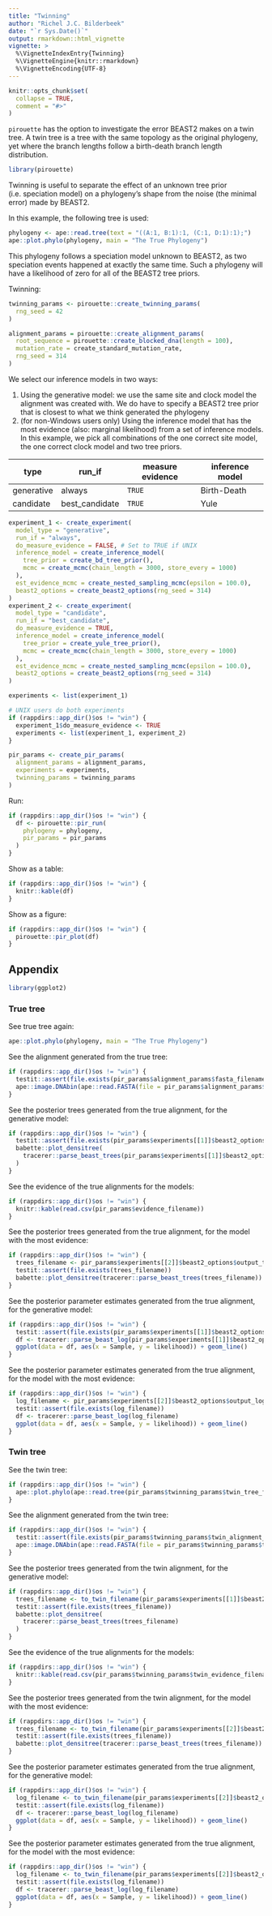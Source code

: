 ```yaml
---
title: "Twinning"
author: "Richel J.C. Bilderbeek"
date: "`r Sys.Date()`"
output: rmarkdown::html_vignette
vignette: >
  %\VignetteIndexEntry{Twinning}
  %\VignetteEngine{knitr::rmarkdown}
  %\VignetteEncoding{UTF-8}
---
```


```r
knitr::opts_chunk$set(
  collapse = TRUE,
  comment = "#>"
)
```

`pirouette` has the option to investigate the error BEAST2 makes
on a twin tree. A twin tree is a tree with the same topology as the
original phylogeny, yet where the branch lengths follow a birth-death
branch length distribution.

```r
library(pirouette)
```

Twinning is useful to separate the effect of an unknown tree 
prior (i.e. speciation model) on a phylogeny's shape from the 
noise (the minimal error) made by BEAST2.

In this example, the following tree is used:

```r
phylogeny <- ape::read.tree(text = "((A:1, B:1):1, (C:1, D:1):1);")
ape::plot.phylo(phylogeny, main = "The True Phylogeny")
```

This phylogeny follows a speciation model unknown to BEAST2, as two
speciation events happened at exactly the same time. Such a phylogeny
will have a likelihood of zero for all of the BEAST2 tree priors.

Twinning:

```r
twinning_params <- pirouette::create_twinning_params(
  rng_seed = 42
)
```

```r
alignment_params = pirouette::create_alignment_params(
  root_sequence = pirouette::create_blocked_dna(length = 100),
  mutation_rate = create_standard_mutation_rate,
  rng_seed = 314
)
```

We select our inference models in two ways:

  1. Using the generative model: we use the same site and clock model
     the alignment was created with. We do have to specify a BEAST2
     tree prior that is closest to what we think generated the phylogeny
  2. (for non-Windows users only) Using the inference model that
     has the most evidence (also: marginal likelihood) from a set of inference
     models. In this example, we pick all combinations of the one
     correct site model, the one correct clock model and two tree
     priors.

type       | run_if         | measure evidence | inference model
-----------|----------------|------------------|----------------
generative | always         |`TRUE`            |Birth-Death       
candidate  | best_candidate |`TRUE`            |Yule

```r
experiment_1 <- create_experiment(
  model_type = "generative",
  run_if = "always",
  do_measure_evidence = FALSE, # Set to TRUE if UNIX 
  inference_model = create_inference_model(
    tree_prior = create_bd_tree_prior(),
    mcmc = create_mcmc(chain_length = 3000, store_every = 1000)
  ),
  est_evidence_mcmc = create_nested_sampling_mcmc(epsilon = 100.0),
  beast2_options = create_beast2_options(rng_seed = 314)
)
experiment_2 <- create_experiment(
  model_type = "candidate",
  run_if = "best_candidate",
  do_measure_evidence = TRUE,
  inference_model = create_inference_model(
    tree_prior = create_yule_tree_prior(),
    mcmc = create_mcmc(chain_length = 3000, store_every = 1000)
  ),
  est_evidence_mcmc = create_nested_sampling_mcmc(epsilon = 100.0),
  beast2_options = create_beast2_options(rng_seed = 314)
)

experiments <- list(experiment_1)

# UNIX users do both experiments
if (rappdirs::app_dir()$os != "win") {
  experiment_1$do_measure_evidence <- TRUE
  experiments <- list(experiment_1, experiment_2)
}

pir_params <- create_pir_params(
  alignment_params = alignment_params,
  experiments = experiments,
  twinning_params = twinning_params
)
```

Run:

```r
if (rappdirs::app_dir()$os != "win") {
  df <- pirouette::pir_run(
    phylogeny = phylogeny,
    pir_params = pir_params
  )
}
```

Show as a table:

```r
if (rappdirs::app_dir()$os != "win") {
  knitr::kable(df)
}
```

Show as a figure:

```r
if (rappdirs::app_dir()$os != "win") {
  pirouette::pir_plot(df)
}
```

## Appendix

```r
library(ggplot2)
```

### True tree

See true tree again:

```r
ape::plot.phylo(phylogeny, main = "The True Phylogeny")
```

See the alignment generated from the true tree:

```r
if (rappdirs::app_dir()$os != "win") {
  testit::assert(file.exists(pir_params$alignment_params$fasta_filename))
  ape::image.DNAbin(ape::read.FASTA(file = pir_params$alignment_params$fasta_filename))
}
```

See the posterior trees generated from the true alignment, for the generative model:

```r
if (rappdirs::app_dir()$os != "win") {
  testit::assert(file.exists(pir_params$experiments[[1]]$beast2_options$output_trees_filenames))
  babette::plot_densitree(
    tracerer::parse_beast_trees(pir_params$experiments[[1]]$beast2_options$output_trees_filenames)
  )
}
```

See the evidence of the true alignments for the models:

```r
if (rappdirs::app_dir()$os != "win") {
  knitr::kable(read.csv(pir_params$evidence_filename))
}
```

See the posterior trees generated from the true alignment, for the model with the most evidence:

```r
if (rappdirs::app_dir()$os != "win") {
  trees_filename <- pir_params$experiments[[2]]$beast2_options$output_trees_filenames
  testit::assert(file.exists(trees_filename))
  babette::plot_densitree(tracerer::parse_beast_trees(trees_filename))
}
```

See the posterior parameter estimates generated from the true alignment, for the generative model:

```r
if (rappdirs::app_dir()$os != "win") {
  testit::assert(file.exists(pir_params$experiments[[1]]$beast2_options$output_log_filename))
  df <- tracerer::parse_beast_log(pir_params$experiments[[1]]$beast2_options$output_log_filename)
  ggplot(data = df, aes(x = Sample, y = likelihood)) + geom_line()
}
```

See the posterior parameter estimates generated from the true alignment, for the model with the most evidence:

```r
if (rappdirs::app_dir()$os != "win") {
  log_filename <- pir_params$experiments[[2]]$beast2_options$output_log_filename
  testit::assert(file.exists(log_filename))
  df <- tracerer::parse_beast_log(log_filename)
  ggplot(data = df, aes(x = Sample, y = likelihood)) + geom_line()
}
```

### Twin tree

See the twin tree:

```r
if (rappdirs::app_dir()$os != "win") {
  ape::plot.phylo(ape::read.tree(pir_params$twinning_params$twin_tree_filename), main = "The Twin Tree")
}
```

See the alignment generated from the twin tree:

```r
if (rappdirs::app_dir()$os != "win") {
  testit::assert(file.exists(pir_params$twinning_params$twin_alignment_filename))
  ape::image.DNAbin(ape::read.FASTA(file = pir_params$twinning_params$twin_alignment_filename))
}
```

See the posterior trees generated from the twin alignment, for the generative model:

```r
if (rappdirs::app_dir()$os != "win") {
  trees_filename <- to_twin_filename(pir_params$experiments[[1]]$beast2_options$output_trees_filenames)
  testit::assert(file.exists(trees_filename))
  babette::plot_densitree(
    tracerer::parse_beast_trees(trees_filename)
  )
}
```

See the evidence of the true alignments for the models:

```r
if (rappdirs::app_dir()$os != "win") {
  knitr::kable(read.csv(pir_params$twinning_params$twin_evidence_filename))
}
```
See the posterior trees generated from the twin alignment, for the model with the most evidence:

```r
if (rappdirs::app_dir()$os != "win") {
  trees_filename <- to_twin_filename(pir_params$experiments[[2]]$beast2_options$output_trees_filenames)
  testit::assert(file.exists(trees_filename))
  babette::plot_densitree(tracerer::parse_beast_trees(trees_filename))
}
```

See the posterior parameter estimates generated from the true alignment, for the generative model:

```r
if (rappdirs::app_dir()$os != "win") {
  log_filename <- to_twin_filename(pir_params$experiments[[2]]$beast2_options$output_log_filename)
  testit::assert(file.exists(log_filename))
  df <- tracerer::parse_beast_log(log_filename)
  ggplot(data = df, aes(x = Sample, y = likelihood)) + geom_line()
}

```

See the posterior parameter estimates generated from the true alignment, for the model with the most evidence:

```r
if (rappdirs::app_dir()$os != "win") {
  log_filename <- to_twin_filename(pir_params$experiments[[2]]$beast2_options$output_log_filename)
  testit::assert(file.exists(log_filename))
  df <- tracerer::parse_beast_log(log_filename)
  ggplot(data = df, aes(x = Sample, y = likelihood)) + geom_line()
}
```
